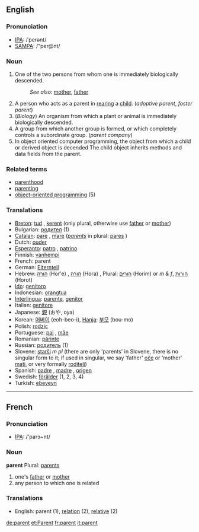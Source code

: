 ==English==

===Pronunciation===
*[[w:IPA|IPA]]: /ˈperənt/
*[[w:SAMPA|SAMPA]]: /"per@nt/

===Noun===
# One of the two persons from whom one is immediately biologically descended.
#:''See also:'' [[mother]], [[father]]
# A person who acts as a parent in [[rear]]ing a [[child]]. (''adoptive parent'', ''foster parent'')
# (''Biology'') An organism from which a plant or animal is immediately biologically descended.
# A group from which another group is formed, or which completely controls a subordinate group. (''parent company'')
# In object oriented computer programming, the object from which a child or derived object is decended  The child object inherits methods and data fields from the parent.

===Related terms===
*[[parenthood]]
*[[parenting]]
*[[w:object-oriented programmig|object-oriented programming]] (5)

===Translations===
*[[Breton]]: [[tud]] {{p}}, [[kerent]] {{p}} (only plural, otherwise use [[father]] or [[mother]])
*Bulgarian: [[родител]] {{m}} (1)
*[[Catalan]]: [[pare]] {{m}}, [[mare]] {{f}} (''[[parents]]'' in plural: [[pares]] {{m}})
*Dutch: [[ouder]] {{m}}
*[[Esperanto]]: [[patro]] {{m}}, [[patrino]] {{f}}
*Finnish: [[vanhempi]]
*French: parent {{m}}
*German: [[Elternteil]] {{m}}
*Hebrew: [[הורה]] (Hor'e) {{m}}, [[הורה]] (Hora) {{f}}, Plural: [[הורים]] (Horim) {{m}} or ''m & f'', [[הורות]] (Horot) {{f}}
*[[Ido]]: [[genitoro]]
*Indonesian: [[orangtua]]
*[[Interlingua]]: [[parente]], [[genitor]]
*Italian: [[genitore]]
*Japanese: [[親]] (おや, oya)
*Korean: [[어버이]] (eoh-beo-i), [[Hanja]]: [[부모]] (bou-mo)
*Polish: [[rodzic]] {{m}}
*Portuguese: [[pai]] {{m}}, [[mãe]] {{f}}
*Romanian: [[părinte]] {{m}}
*Russian: [[родитель]] {{m}} (1)
*Slovene: [[starši]] ''m pl'' (there are only 'parents' in Slovene, there is no singular form to it; if used in singular, we say 'father' [[oče]] or 'mother' [[mati]], or very formally [[roditelj]])
*Spanish: [[padre]] {{m}}, [[madre]] {{f}}, [[origen]] {{m}}
*Swedish: [[förälder]] (1, 2, 3, 4)
*Turkish: [[ebeveyn]]

----

==French==
===Pronunciation===
*[[w:IPA|IPA]]: /'parɔ~nt/
===Noun===
'''parent''' {{m}}
Plural: [[parents]]
# one's [[father]] or [[mother]]
# any person to which one is related

===Translations===
*English: parent (1), [[relation]] (2), [[relative]] (2)

[[de:parent]]
[[et:Parent]]
[[fr:parent]]
[[it:parent]]